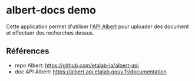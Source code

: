 
<Head>
  <title>Démo albert-docs - À propos</title>
</Head>

# albert-docs demo

Cette application permet d'utiliser l'[API Albert](https://github.com/etalab-ia/albert-api) pour uploader des document et effectuer des recherches dessus.

## Références

- repo Albert: https://github.com/etalab-ia/albert-api
- doc API Albert: https://albert.api.etalab.gouv.fr/documentation
